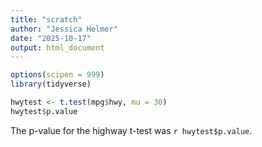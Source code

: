 ```yaml
---
title: "scratch"
author: "Jessica Helmer"
date: "2025-10-17"
output: html_document
---
```


```r
options(scipen = 999)
library(tidyverse)
```

```r
hwytest <- t.test(mpg$hwy, mu = 30)
hwytest$p.value
```

The p-value for the highway t-test was `r hwytest$p.value`.
